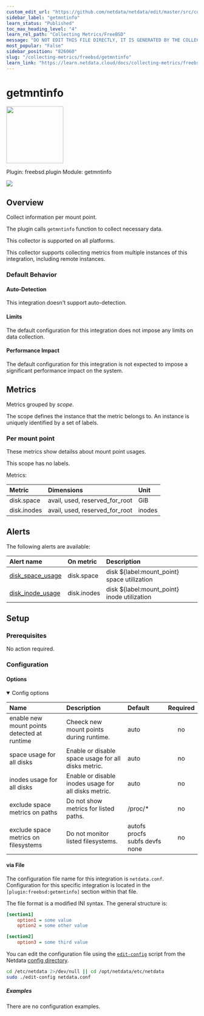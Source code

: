 ```yaml
---
custom_edit_url: "https://github.com/netdata/netdata/edit/master/src/collectors/freebsd.plugin/metadata.yaml"
sidebar_label: "getmntinfo"
learn_status: "Published"
toc_max_heading_level: "4"
learn_rel_path: "Collecting Metrics/FreeBSD"
message: "DO NOT EDIT THIS FILE DIRECTLY, IT IS GENERATED BY THE COLLECTOR'S metadata.yaml FILE"
most_popular: "False"
sidebar_position: "826060"
slug: "/collecting-metrics/freebsd/getmntinfo"
learn_link: "https://learn.netdata.cloud/docs/collecting-metrics/freebsd/getmntinfo"
---
```



# getmntinfo


<img src="https://netdata.cloud/img/hard-drive.svg" width="150"/>


Plugin: freebsd.plugin
Module: getmntinfo

<img src="https://img.shields.io/badge/maintained%20by-Netdata-%2300ab44" />

## Overview

Collect information per mount point.

The plugin calls `getmntinfo` function to collect necessary data.

This collector is supported on all platforms.

This collector supports collecting metrics from multiple instances of this integration, including remote instances.


### Default Behavior

#### Auto-Detection

This integration doesn't support auto-detection.

#### Limits

The default configuration for this integration does not impose any limits on data collection.

#### Performance Impact

The default configuration for this integration is not expected to impose a significant performance impact on the system.


## Metrics

Metrics grouped by *scope*.

The scope defines the instance that the metric belongs to. An instance is uniquely identified by a set of labels.



### Per mount point

These metrics show detailss about mount point usages.

This scope has no labels.

Metrics:

| Metric | Dimensions | Unit |
|:------|:----------|:----|
| disk.space | avail, used, reserved_for_root | GiB |
| disk.inodes | avail, used, reserved_for_root | inodes |



## Alerts


The following alerts are available:

| Alert name  | On metric | Description |
|:------------|:----------|:------------|
| [ disk_space_usage ](https://github.com/netdata/netdata/blob/master/src/health/health.d/disks.conf) | disk.space | disk $\{label:mount_point} space utilization |
| [ disk_inode_usage ](https://github.com/netdata/netdata/blob/master/src/health/health.d/disks.conf) | disk.inodes | disk $\{label:mount_point} inode utilization |


## Setup


### Prerequisites

No action required.

### Configuration

#### Options



<details open>
<summary>Config options</summary>

| Name | Description | Default | Required |
|:----|:-----------|:-------|:--------:|
| enable new mount points detected at runtime | Cheeck new mount points during runtime. | auto | no |
| space usage for all disks | Enable or disable space usage for all disks metric. | auto | no |
| inodes usage for all disks | Enable or disable inodes usage for all disks metric. | auto | no |
| exclude space metrics on paths | Do not show metrics for listed paths. | /proc/* | no |
| exclude space metrics on filesystems | Do not monitor listed filesystems. | autofs procfs subfs devfs none | no |

</details>



#### via File

The configuration file name for this integration is `netdata.conf`.
Configuration for this specific integration is located in the `[plugin:freebsd:getmntinfo]` section within that file.

The file format is a modified INI syntax. The general structure is:

```ini
[section1]
    option1 = some value
    option2 = some other value

[section2]
    option3 = some third value
```
You can edit the configuration file using the [`edit-config`](/docs/netdata-agent/configuration#edit-a-configuration-file-using-edit-config) script from the
Netdata [config directory](/docs/netdata-agent/configuration#the-netdata-config-directory).

```bash
cd /etc/netdata 2>/dev/null || cd /opt/netdata/etc/netdata
sudo ./edit-config netdata.conf
```

##### Examples
There are no configuration examples.


